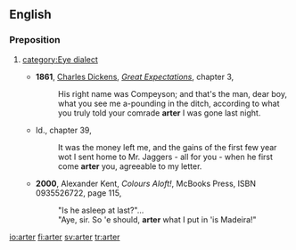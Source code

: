 ==English==
===Preposition===
{{en-prep}}
#{{form of|[[appendix:Glossary#E|Eye dialect]] form|after}}[[category:Eye dialect]]
#*'''1861''', [[w:Charles Dickens|Charles Dickens]], ''[[w:Great Expectations|Great Expectations]]'', chapter 3,
#*:His right name was Compeyson; and that's the man, dear boy, what you see me a-pounding in the ditch, according to what you truly told your comrade '''arter''' I was gone last night.
#*Id., chapter 39,
#*:It was the money left me, and the gains of the first few year wot I sent home to Mr. Jaggers - all for you - when he first come '''arter''' you, agreeable to my letter.
#*'''2000''', Alexander Kent, ''Colours Aloft!'', McBooks Press, ISBN 0935526722, page 115,
#*:"Is he asleep at last?"...
#*:"Aye, sir. So 'e should, '''arter''' what I put in 'is Madeira!"

[[io:arter]]
[[fi:arter]]
[[sv:arter]]
[[tr:arter]]